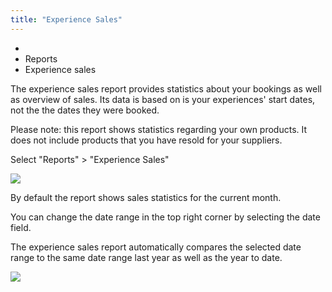 ```yaml
---
title: "Experience Sales"
---
```


* [](/)
* Reports
* Experience sales

The experience sales report provides statistics about your bookings as well as overview of sales. Its data is based on is your experiences' start dates, not the the dates they were booked.

Please note: this report shows statistics regarding your own products. It does not include products that you have resold for your suppliers.

Select "Reports" > "Experience Sales"

![](/assets/images/38c0c71049934851335203298370185f-0cccf9b970dff2e44a54a84cca9473bd.png)

By default the report shows sales statistics for the current month.

You can change the date range in the top right corner by selecting the date field.

The experience sales report automatically compares the selected date range to the same date range last year as well as the year to date.

![](/assets/images/0b703cde6357f4c0fbcd9e6fd8ce9809-b6ef89e451477b09dac673b1ee91ddf7.png)
